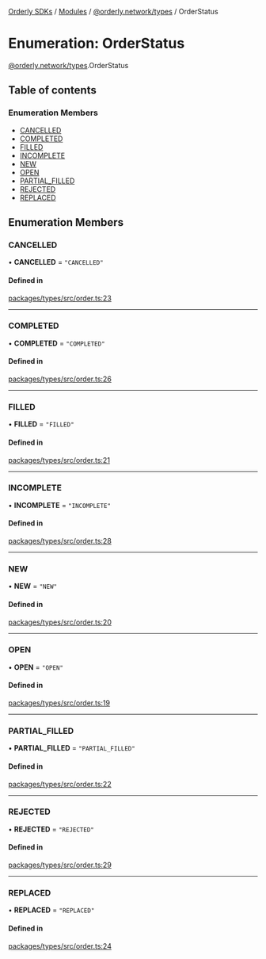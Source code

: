 [Orderly SDKs](./../README) / [Modules](./../modules) / [@orderly.network/types](./../modules/orderly_network_types) / OrderStatus

# Enumeration: OrderStatus

[@orderly.network/types](./../modules/orderly_network_types).OrderStatus

## Table of contents

### Enumeration Members

- [CANCELLED](./orderly_network_types.OrderStatus#cancelled)
- [COMPLETED](./orderly_network_types.OrderStatus#completed)
- [FILLED](./orderly_network_types.OrderStatus#filled)
- [INCOMPLETE](./orderly_network_types.OrderStatus#incomplete)
- [NEW](./orderly_network_types.OrderStatus#new)
- [OPEN](./orderly_network_types.OrderStatus#open)
- [PARTIAL\_FILLED](./orderly_network_types.OrderStatus#partial_filled)
- [REJECTED](./orderly_network_types.OrderStatus#rejected)
- [REPLACED](./orderly_network_types.OrderStatus#replaced)

## Enumeration Members

### CANCELLED

• **CANCELLED** = ``"CANCELLED"``

#### Defined in

[packages/types/src/order.ts:23](https://github.com/OrderlyNetwork/js-sdk/blob/6414be9e/packages/types/src/order.ts#L23)

___

### COMPLETED

• **COMPLETED** = ``"COMPLETED"``

#### Defined in

[packages/types/src/order.ts:26](https://github.com/OrderlyNetwork/js-sdk/blob/6414be9e/packages/types/src/order.ts#L26)

___

### FILLED

• **FILLED** = ``"FILLED"``

#### Defined in

[packages/types/src/order.ts:21](https://github.com/OrderlyNetwork/js-sdk/blob/6414be9e/packages/types/src/order.ts#L21)

___

### INCOMPLETE

• **INCOMPLETE** = ``"INCOMPLETE"``

#### Defined in

[packages/types/src/order.ts:28](https://github.com/OrderlyNetwork/js-sdk/blob/6414be9e/packages/types/src/order.ts#L28)

___

### NEW

• **NEW** = ``"NEW"``

#### Defined in

[packages/types/src/order.ts:20](https://github.com/OrderlyNetwork/js-sdk/blob/6414be9e/packages/types/src/order.ts#L20)

___

### OPEN

• **OPEN** = ``"OPEN"``

#### Defined in

[packages/types/src/order.ts:19](https://github.com/OrderlyNetwork/js-sdk/blob/6414be9e/packages/types/src/order.ts#L19)

___

### PARTIAL\_FILLED

• **PARTIAL\_FILLED** = ``"PARTIAL_FILLED"``

#### Defined in

[packages/types/src/order.ts:22](https://github.com/OrderlyNetwork/js-sdk/blob/6414be9e/packages/types/src/order.ts#L22)

___

### REJECTED

• **REJECTED** = ``"REJECTED"``

#### Defined in

[packages/types/src/order.ts:29](https://github.com/OrderlyNetwork/js-sdk/blob/6414be9e/packages/types/src/order.ts#L29)

___

### REPLACED

• **REPLACED** = ``"REPLACED"``

#### Defined in

[packages/types/src/order.ts:24](https://github.com/OrderlyNetwork/js-sdk/blob/6414be9e/packages/types/src/order.ts#L24)
